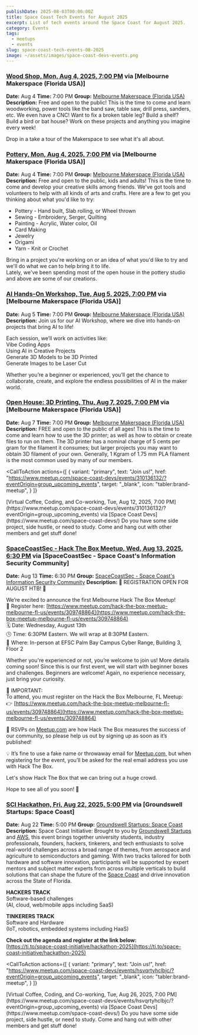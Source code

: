 ```yaml
---
publishDate: 2025-08-03T00:00:00Z
title: Space Coast Tech Events for August 2025
excerpt: List of tech events around the Space Coast for August 2025.
category: Events
tags:
  - meetups
  - events
slug: space-coast-tech-events-08-2025
image: ~/assets/images/space-coast-devs-events.png
---
```



### [Wood Shop, Mon, Aug 4, 2025, 7:00 PM](https://www.meetup.com/melbourne-makerspace-florida-usa/events/310242924/?eventOrigin=group_upcoming_events) via [Melbourne Makerspace (Florida USA)]
**Date:** Aug 4
**Time:** 7:00 PM
**Group:** [Melbourne Makerspace (Florida USA)](https://www.meetup.com/melbourne-makerspace-florida-usa/)
**Description:** Free and open to the public! This is the time to come and learn woodworking, power tools like the band saw, table saw, drill press, sanders, etc. We even have a CNC! Want to fix a broken table leg? Build a shelf? Build a bird or bat house? Work on these projects and anything you imagine every week!

Drop in a take a tour of the Makerspace to see what it's all about.


### [Pottery, Mon, Aug 4, 2025, 7:00 PM](https://www.meetup.com/melbourne-makerspace-florida-usa/events/310263957/?eventOrigin=group_upcoming_events) via [Melbourne Makerspace (Florida USA)]
**Date:** Aug 4
**Time:** 7:00 PM
**Group:** [Melbourne Makerspace (Florida USA)](https://www.meetup.com/melbourne-makerspace-florida-usa/)
**Description:** Free and open to the public, kids and adults! This is the time to come and develop your creative skills among friends. We've got tools and volunteers to help with all kinds of arts and crafts. Here are a few to get you thinking about what you'd like to try:

-   Pottery - Hand built, Slab rolling, or Wheel thrown
-   Sewing - Embroidery, Serger, Quilting
-   Painting - Acrylic, Water color, Oil
-   Card Making
-   Jewelry
-   Origami
-   Yarn - Knit or Crochet

Bring in a project you're working on or an idea of what you'd like to try and we'll do what we can to help bring it to life.  
Lately, we've been spending most of the open house in the pottery studio and above are some of our creations.


### [AI Hands-On Workshop, Tue, Aug 5, 2025, 7:00 PM](https://www.meetup.com/melbourne-makerspace-florida-usa/events/309947843/?eventOrigin=group_upcoming_events) via [Melbourne Makerspace (Florida USA)]
**Date:** Aug 5
**Time:** 7:00 PM
**Group:** [Melbourne Makerspace (Florida USA)](https://www.meetup.com/melbourne-makerspace-florida-usa/)
**Description:** Join us for our AI Workshop, where we dive into hands-on projects that bring AI to life!

Each session, we’ll work on activities like:  
Vibe Coding Apps  
Using AI in Creative Projects  
Generate 3D Models to be 3D Printed  
Generate Images to be Laser Cut

Whether you’re a beginner or experienced, you’ll get the chance to collaborate, create, and explore the endless possibilities of AI in the maker world.


### [Open House: 3D Printing, Thu, Aug 7, 2025, 7:00 PM](https://www.meetup.com/melbourne-makerspace-florida-usa/events/310023909/?eventOrigin=group_upcoming_events) via [Melbourne Makerspace (Florida USA)]
**Date:** Aug 7
**Time:** 7:00 PM
**Group:** [Melbourne Makerspace (Florida USA)](https://www.meetup.com/melbourne-makerspace-florida-usa/)
**Description:** FREE and open to the public of all ages! This is the time to come and learn how to use the 3D printer; as well as how to obtain or create files to run on them. The 3D printer has a nominal charge of 5 cents per gram for the filament it consumes; but larger projects you may want to obtain 3D filament of your own. Generally, 1 Kgram of 1.75 mm PLA filament is the most common used by many of our members.


<CallToAction
  actions={[
    {
      variant: "primary",
      text: "Join us!",
      href: "https://www.meetup.com/space-coast-devs/events/310136132/?eventOrigin=group_upcoming_events",
      target: "_blank",
      icon: "tabler:brand-meetup",
    }
  ]}
>
  <Fragment slot="title">
    [Virtual Coffee, Coding, and Co-working, Tue, Aug 12, 2025, 7:00 PM](https://www.meetup.com/space-coast-devs/events/310136132/?eventOrigin=group_upcoming_events) via [Space Coast Devs](https://www.meetup.com/space-coast-devs/)
  </Fragment>
  <Fragment slot="subtitle">
  Do you have some side project, side hustle, or need to study. Come and hang out with other members and get stuff done!
  </Fragment>
</CallToAction>

### [SpaceCoastSec - Hack The Box Meetup, Wed, Aug 13, 2025, 6:30 PM](https://www.meetup.com/spacecoastsec/events/305158708/?eventOrigin=group_upcoming_events) via [SpaceCoastSec - Space Coast's Information Security Community]
**Date:** Aug 13
**Time:** 6:30 PM
**Group:** [SpaceCoastSec - Space Coast's Information Security Community](https://www.meetup.com/spacecoastsec)
**Description:** 📣 REGISTRATION OPEN FOR AUGUST HTB! 🎉

We’re excited to announce the first Melbourne Hack The Box Meetup!  
📃 Register here: [https://www.meetup.com/hack-the-box-meetup-melbourne-fl-us/events/309748864](https://www.meetup.com/hack-the-box-meetup-melbourne-fl-us/events/309748864)  
🗓 Date: Wednesday, August 13th  
🕓 Time: 6:30PM Eastern. We will wrap at 8:30PM Eastern.  
📍 Where: In-person at EFSC Palm Bay Campus Cyber Range, Building 3, Floor 2

Whether you're experienced or not, you’re welcome to join us! More details coming soon! Since this is our first event, we will start with beginner boxes and challenges. Beginners are welcome! Again, no experience necessary, just bring your curiosity.

🛑 IMPORTANT:  
To attend, you must register on the Hack the Box Melbourne, FL Meetup:  
👉 [https://www.meetup.com/hack-the-box-meetup-melbourne-fl-us/events/309748864](https://www.meetup.com/hack-the-box-meetup-melbourne-fl-us/events/309748864)

📌 RSVPs on [Meetup.com](http://Meetup.com) are how Hack The Box measures the success of our community, so please help us out by signing up as soon as it’s published!

💡 It’s fine to use a fake name or throwaway email for [Meetup.com,](http://Meetup.com,) but when registering for the event, you’ll be asked for the real email address you use with Hack The Box.

Let's show Hack The Box that we can bring out a huge crowd.

Hope to see all of you soon! 🚀


### [SCI Hackathon, Fri, Aug 22, 2025, 5:00 PM](https://www.meetup.com/startupspacecoast/events/310150495/?eventOrigin=group_upcoming_events) via [Groundswell Startups: Space Coast]
**Date:** Aug 22
**Time:** 5:00 PM
**Group:** [Groundswell Startups: Space Coast](https://www.meetup.com/startupspacecoast/)
**Description:** Space Coast Initiative: Brought to you by [Groundswell Startups](https://swellstartups.com/) and [AWS](https://aws.amazon.com/), this event brings together university students, industry professionals, founders, hackers, tinkerers, and tech enthusiasts to solve real-world challenges across a broad range of themes, from aerospace and agriculture to semiconductors and gaming. With two tracks tailored for both hardware and software innovation, participants will be supported by expert mentors and subject matter experts from across multiple verticals to build solutions that can shape the future of the [Space Coast](https://www.visitspacecoast.com/) and drive innovation across the State of Florida.

**HACKERS TRACK**  
Software-based challenges  
(AI, cloud, web/mobile apps including SaaS)

**TINKERERS TRACK**  
Software and Hardware  
(IoT, robotics, embedded systems including HaaS)

**Check out the agenda and register at the link below:**  
[https://ti.to/space-coast-initiative/hackathon-2025](https://ti.to/space-coast-initiative/hackathon-2025)


<CallToAction
  actions={[
    {
      variant: "primary",
      text: "Join us!",
      href: "https://www.meetup.com/space-coast-devs/events/hsvqrtyhclbjc/?eventOrigin=group_upcoming_events",
      target: "_blank",
      icon: "tabler:brand-meetup",
    }
  ]}
>
  <Fragment slot="title">
    [Virtual Coffee, Coding, and Co-working, Tue, Aug 26, 2025, 7:00 PM](https://www.meetup.com/space-coast-devs/events/hsvqrtyhclbjc/?eventOrigin=group_upcoming_events) via [Space Coast Devs](https://www.meetup.com/space-coast-devs/)
  </Fragment>
  <Fragment slot="subtitle">
  Do you have some side project, side hustle, or need to study. Come and hang out with other members and get stuff done!
  </Fragment>
</CallToAction>